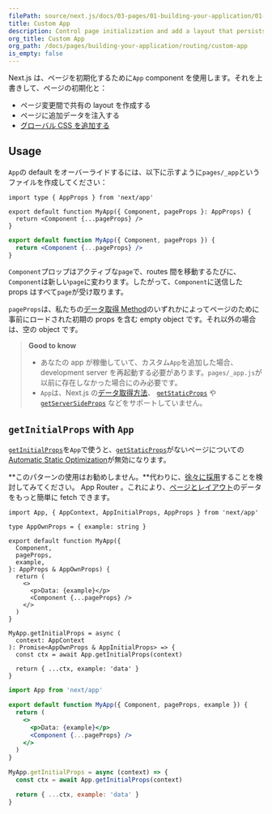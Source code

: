 ```yaml
---
filePath: source/next.js/docs/03-pages/01-building-your-application/01-routing/05-custom-app.mdx
title: Custom App
description: Control page initialization and add a layout that persists for all pages by overriding the default App component used by Next.js.
org_title: Custom App
org_path: /docs/pages/building-your-application/routing/custom-app
is_empty: false
---
```


Next.js は、ページを初期化するために`App` component を使用します。それを上書きして、ページの初期化と：

- ページ変更間で共有の layout を作成する
- ページに追加データを注入する
- [グローバル CSS を追加する](/ja/javascript/next.js/v14/03-pages/01-building-your-application/04-styling)

## Usage

`App`の default をオーバーライドするには、以下に示すように`pages/_app`というファイルを作成してください：

```tsx:pages/_app.tsx
import type { AppProps } from 'next/app'

export default function MyApp({ Component, pageProps }: AppProps) {
  return <Component {...pageProps} />
}
```

```jsx:pages/_app.jsx
export default function MyApp({ Component, pageProps }) {
  return <Component {...pageProps} />
}
```

`Component`プロップはアクティブな`page`で、routes 間を移動するたびに、`Component`は新しい`page`に変わります。したがって、`Component`に送信した props はすべて`page`が受け取ります。

`pageProps`は、私たちの[データ取得 Method](/ja/javascript/next.js/v14/03-pages/01-building-your-application/03-data-fetching)のいずれかによってページのために事前にロードされた初期の props を含む empty object です。それ以外の場合は、空の object です。

> **Good to know**
>
> - あなたの app が稼働していて、カスタム`App`を追加した場合、 development server を再起動する必要があります。`pages/_app.js`が以前に存在しなかった場合にのみ必要です。
> - `App`は、Next.js の[データ取得方法](/ja/javascript/next.js/v14/03-pages/01-building-your-application/03-data-fetching)、 [`getStaticProps`](/ja/javascript/next.js/v14/03-pages/01-building-your-application/03-data-fetching/01-get-static-props) や [`getServerSideProps`](/ja/javascript/next.js/v14/03-pages/01-building-your-application/03-data-fetching/03-get-server-side-props) などをサポートしていません。

## `getInitialProps` with `App`

[`getInitialProps`](/ja/javascript/next.js/v14/03-pages/02-api-reference/02-functions/get-initial-props)を`App`で使うと、[`getStaticProps`](/ja/javascript/next.js/v14/03-pages/01-building-your-application/03-data-fetching/01-get-static-props)がないページについての[Automatic Static Optimization](/ja/javascript/next.js/v14/03-pages/01-building-your-application/02-rendering/04-automatic-static-optimization)が無効になります。

**このパターンの使用はお勧めしません。**代わりに、[徐々に採用](/ja/javascript/next.js/v14/02-app/01-building-your-application/11-upgrading/02-app-router-migration)することを検討してみてください。 App Router 。これにより、[ページとレイアウト](/ja/javascript/next.js/v14/02-app/01-building-your-application/01-routing/02-pages-and-layouts)のデータをもっと簡単に fetch できます。

```tsx:pages/_app.tsx
import App, { AppContext, AppInitialProps, AppProps } from 'next/app'

type AppOwnProps = { example: string }

export default function MyApp({
  Component,
  pageProps,
  example,
}: AppProps & AppOwnProps) {
  return (
    <>
      <p>Data: {example}</p>
      <Component {...pageProps} />
    </>
  )
}

MyApp.getInitialProps = async (
  context: AppContext
): Promise<AppOwnProps & AppInitialProps> => {
  const ctx = await App.getInitialProps(context)

  return { ...ctx, example: 'data' }
}
```

```jsx:pages/_app.jsx
import App from 'next/app'

export default function MyApp({ Component, pageProps, example }) {
  return (
    <>
      <p>Data: {example}</p>
      <Component {...pageProps} />
    </>
  )
}

MyApp.getInitialProps = async (context) => {
  const ctx = await App.getInitialProps(context)

  return { ...ctx, example: 'data' }
}
```
